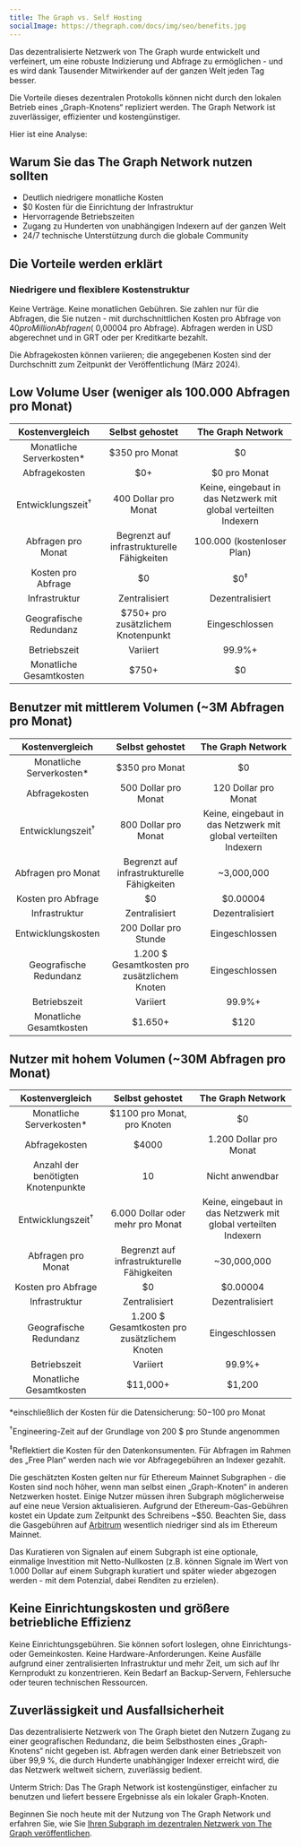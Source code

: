 ```yaml
---
title: The Graph vs. Self Hosting
socialImage: https://thegraph.com/docs/img/seo/benefits.jpg
---
```


Das dezentralisierte Netzwerk von The Graph wurde entwickelt und verfeinert, um eine robuste Indizierung und Abfrage zu ermöglichen - und es wird dank Tausender Mitwirkender auf der ganzen Welt jeden Tag besser.

Die Vorteile dieses dezentralen Protokolls können nicht durch den lokalen Betrieb eines „Graph-Knotens“ repliziert werden. The Graph Network ist zuverlässiger, effizienter und kostengünstiger.

Hier ist eine Analyse:

## Warum Sie das The Graph Network nutzen sollten

- Deutlich niedrigere monatliche Kosten
- $0 Kosten für die Einrichtung der Infrastruktur
- Hervorragende Betriebszeiten
- Zugang zu Hunderten von unabhängigen Indexern auf der ganzen Welt
- 24/7 technische Unterstützung durch die globale Community

## Die Vorteile werden erklärt

### Niedrigere und flexiblere Kostenstruktur

Keine Verträge. Keine monatlichen Gebühren. Sie zahlen nur für die Abfragen, die Sie nutzen - mit durchschnittlichen Kosten pro Abfrage von $40 pro Million Abfragen (~$0,00004 pro Abfrage). Abfragen werden in USD abgerechnet und in GRT oder per Kreditkarte bezahlt.

Die Abfragekosten können variieren; die angegebenen Kosten sind der Durchschnitt zum Zeitpunkt der Veröffentlichung (März 2024).

## Low Volume User (weniger als 100.000 Abfragen pro Monat)

|        Kostenvergleich       |               Selbst gehostet              |                        The Graph Network                        |
| :--------------------------: | :----------------------------------------: | :-------------------------------------------------------------: |
|   Monatliche Serverkosten\*  |               $350 pro Monat               |                                $0                               |
|         Abfragekosten        |                     $0+                    |                           $0 pro Monat                          |
| Entwicklungszeit<sup>†</sup> |            400 Dollar pro Monat            | Keine, eingebaut in das Netzwerk mit global verteilten Indexern |
|      Abfragen pro Monat      | Begrenzt auf infrastrukturelle Fähigkeiten |                    100.000 (kostenloser Plan)                   |
|      Kosten pro Abfrage      |                     $0                     |                          $0<sup>‡</sup>                         |
|         Infrastruktur        |                Zentralisiert               |                         Dezentralisiert                         |
|    Geografische Redundanz    |     $750+ pro zusätzlichem Knotenpunkt     |                          Eingeschlossen                         |
|         Betriebszeit         |                  Variiert                  |                              99.9%+                             |
|    Monatliche Gesamtkosten   |   <span className="highlight-row" />$750+  |                                $0                               |

## Benutzer mit mittlerem Volumen (~3M Abfragen pro Monat)

|        Kostenvergleich       |                Selbst gehostet               |                        The Graph Network                        |
| :--------------------------: | :------------------------------------------: | :-------------------------------------------------------------: |
|   Monatliche Serverkosten\*  |                $350 pro Monat                |                                $0                               |
|         Abfragekosten        |             500 Dollar pro Monat             |                       120 Dollar pro Monat                      |
| Entwicklungszeit<sup>†</sup> |             800 Dollar pro Monat             | Keine, eingebaut in das Netzwerk mit global verteilten Indexern |
|      Abfragen pro Monat      |  Begrenzt auf infrastrukturelle Fähigkeiten  |                            ~3,000,000                           |
|      Kosten pro Abfrage      |                      $0                      |                             $0.00004                            |
|         Infrastruktur        |                 Zentralisiert                |                         Dezentralisiert                         |
|      Entwicklungskosten      |             200 Dollar pro Stunde            |                          Eingeschlossen                         |
|    Geografische Redundanz    | 1.200 $ Gesamtkosten pro zusätzlichem Knoten |                          Eingeschlossen                         |
|         Betriebszeit         |                   Variiert                   |                              99.9%+                             |
|    Monatliche Gesamtkosten   |  <span className=„highlight-row“ /> $1.650+  |                               $120                              |

## Nutzer mit hohem Volumen (~30M Abfragen pro Monat)

|           Kostenvergleich          |                Selbst gehostet               |                        The Graph Network                        |
| :--------------------------------: | :------------------------------------------: | :-------------------------------------------------------------: |
|      Monatliche Serverkosten\*     |          $1100 pro Monat, pro Knoten         |                                $0                               |
|            Abfragekosten           |                     $4000                    |                      1.200 Dollar pro Monat                     |
| Anzahl der benötigten Knotenpunkte |                      10                      |                         Nicht anwendbar                         |
|    Entwicklungszeit<sup>†</sup>    |       6.000 Dollar oder mehr pro Monat       | Keine, eingebaut in das Netzwerk mit global verteilten Indexern |
|         Abfragen pro Monat         |  Begrenzt auf infrastrukturelle Fähigkeiten  |                           ~30,000,000                           |
|         Kosten pro Abfrage         |                      $0                      |                             $0.00004                            |
|            Infrastruktur           |                 Zentralisiert                |                         Dezentralisiert                         |
|       Geografische Redundanz       | 1.200 $ Gesamtkosten pro zusätzlichem Knoten |                          Eingeschlossen                         |
|            Betriebszeit            |                   Variiert                   |                              99.9%+                             |
|       Monatliche Gesamtkosten      |  <span className="highlight-row" /> $11,000+ |                              $1,200                             |

\*einschließlich der Kosten für die Datensicherung: $50-$100 pro Monat

<sup>†</sup>Engineering-Zeit auf der Grundlage von 200 $ pro Stunde angenommen

<sup>‡</sup>Reflektiert die Kosten für den Datenkonsumenten. Für Abfragen im Rahmen des „Free Plan“ werden nach wie vor Abfragegebühren an Indexer gezahlt.

Die geschätzten Kosten gelten nur für Ethereum Mainnet Subgraphen - die Kosten sind noch höher, wenn man selbst einen „Graph-Knoten“ in anderen Netzwerken hostet. Einige Nutzer müssen ihren Subgraph möglicherweise auf eine neue Version aktualisieren. Aufgrund der Ethereum-Gas-Gebühren kostet ein Update zum Zeitpunkt des Schreibens ~$50. Beachten Sie, dass die Gasgebühren auf [Arbitrum](/archived/arbitrum/arbitrum-faq/) wesentlich niedriger sind als im Ethereum Mainnet.

Das Kuratieren von Signalen auf einem Subgraph ist eine optionale, einmalige Investition mit Netto-Nullkosten (z.B. können Signale im Wert von 1.000 Dollar auf einem Subgraph kuratiert und später wieder abgezogen werden - mit dem Potenzial, dabei Renditen zu erzielen).

## Keine Einrichtungskosten und größere betriebliche Effizienz

Keine Einrichtungsgebühren. Sie können sofort loslegen, ohne Einrichtungs- oder Gemeinkosten. Keine Hardware-Anforderungen. Keine Ausfälle aufgrund einer zentralisierten Infrastruktur und mehr Zeit, um sich auf Ihr Kernprodukt zu konzentrieren. Kein Bedarf an Backup-Servern, Fehlersuche oder teuren technischen Ressourcen.

## Zuverlässigkeit und Ausfallsicherheit

Das dezentralisierte Netzwerk von The Graph bietet den Nutzern Zugang zu einer geografischen Redundanz, die beim Selbsthosten eines „Graph-Knotens“ nicht gegeben ist. Abfragen werden dank einer Betriebszeit von über 99,9 %, die durch Hunderte unabhängiger Indexer erreicht wird, die das Netzwerk weltweit sichern, zuverlässig bedient.

Unterm Strich: Das The Graph Network ist kostengünstiger, einfacher zu benutzen und liefert bessere Ergebnisse als ein lokaler Graph-Knoten.

Beginnen Sie noch heute mit der Nutzung von The Graph Network und erfahren Sie, wie Sie [Ihren Subgraph im dezentralen Netzwerk von The Graph veröffentlichen](/subgraphs/quick-start/).
